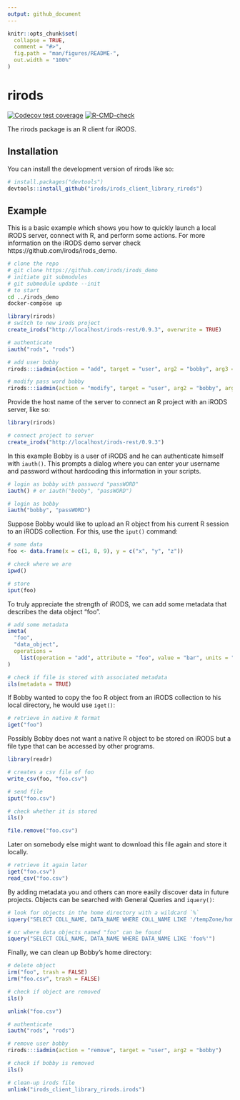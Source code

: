 ```yaml
---
output: github_document
---
```


<!-- README.md is generated from README.Rmd. Please edit that file -->

```r
knitr::opts_chunk$set(
  collapse = TRUE,
  comment = "#>",
  fig.path = "man/figures/README-",
  out.width = "100%"
)
```

# rirods

<!-- badges: start -->
[![Codecov test coverage](https://codecov.io/gh/MartinSchobben/irods_client_library_rirods/branch/dev/graph/badge.svg)](https://app.codecov.io/gh/MartinSchobben/irods_client_library_rirods?branch=dev)
[![R-CMD-check](https://github.com/MartinSchobben/irods_client_library_rirods/actions/workflows/R-CMD-check.yaml/badge.svg)](https://github.com/MartinSchobben/irods_client_library_rirods/actions/workflows/R-CMD-check.yaml)
<!-- badges: end -->

The rirods package is an R client for iRODS.

## Installation

You can install the development version of rirods like so:

``` r
# install.packages("devtools")
devtools::install_github("irods/irods_client_library_rirods")
```

## Example

This is a basic example which shows you how to quickly launch a local iRODS server, connect with R, and perform some actions. For more information on the iRODS demo server check https://github.com/irods/irods_demo.

```bash
# clone the repo
# git clone https://github.com/irods/irods_demo
# initiate git submodules
# git submodule update --init
# to start
cd ../irods_demo
docker-compose up
```

```r
library(rirods)
# switch to new irods project
create_irods("http://localhost/irods-rest/0.9.3", overwrite = TRUE)

# authenticate
iauth("rods", "rods")

# add user bobby
rirods:::iadmin(action = "add", target = "user", arg2 = "bobby", arg3 = "rodsuser")

# modify pass word bobby
rirods:::iadmin(action = "modify", target = "user", arg2 = "bobby", arg3 = "password", arg4  = "passWORD")
```

Provide the host name of the server to connect an R project with an iRODS server, like so:

```r
library(rirods)

# connect project to server
create_irods("http://localhost/irods-rest/0.9.3")
```

In this example Bobby is a user of iRODS and he can authenticate himself with `iauth()`. This prompts a dialog where you can enter your username and password without hardcoding this information in your scripts.

```r
# login as bobby with password "passWORD"
iauth() # or iauth("bobby", "passWORD")
```


```r
# login as bobby
iauth("bobby", "passWORD")
```

Suppose Bobby would like to upload an R object from his current R session to an iRODS collection. For this, use the `iput()` command:

```r
# some data
foo <- data.frame(x = c(1, 8, 9), y = c("x", "y", "z"))

# check where we are
ipwd()

# store
iput(foo)
```

To truly appreciate the strength of iRODS, we can add some metadata that describes the data object "foo". 

```r
# add some metadata
imeta(
  "foo", 
  "data_object", 
  operations = 
    list(operation = "add", attribute = "foo", value = "bar", units = "baz")
)

# check if file is stored with associated metadata
ils(metadata = TRUE)
```

If Bobby wanted to copy the foo R object from an iRODS collection to his local directory, he would use `iget()`:

```r
# retrieve in native R format
iget("foo")
```

Possibly Bobby does not want a native R object to be stored on iRODS but a file type that can be accessed by other programs.

```r
library(readr)

# creates a csv file of foo
write_csv(foo, "foo.csv")

# send file
iput("foo.csv")

# check whether it is stored
ils()
```

```r
file.remove("foo.csv")
```

Later on somebody else might want to download this file again and store it locally.

```r
# retrieve it again later
iget("foo.csv")
read_csv("foo.csv")
```

By adding metadata you and others can more easily discover data in future projects. Objects can be searched with General Queries and `iquery()`:

```r
# look for objects in the home directory with a wildcard `%`
iquery("SELECT COLL_NAME, DATA_NAME WHERE COLL_NAME LIKE '/tempZone/home/%'")
```

```r
# or where data objects named "foo" can be found
iquery("SELECT COLL_NAME, DATA_NAME WHERE DATA_NAME LIKE 'foo%'")
```

Finally, we can clean up Bobby's home directory:

```r
# delete object
irm("foo", trash = FALSE)
irm("foo.csv", trash = FALSE)

# check if object are removed
ils()
```


```r
unlink("foo.csv")
```


<!-- The user Bobby can also be removed again. -->

```r
# authenticate
iauth("rods", "rods")

# remove user bobby
rirods:::iadmin(action = "remove", target = "user", arg2 = "bobby")

# check if bobby is removed
ils()

# clean-up irods file
unlink("irods_client_library_rirods.irods")
```

